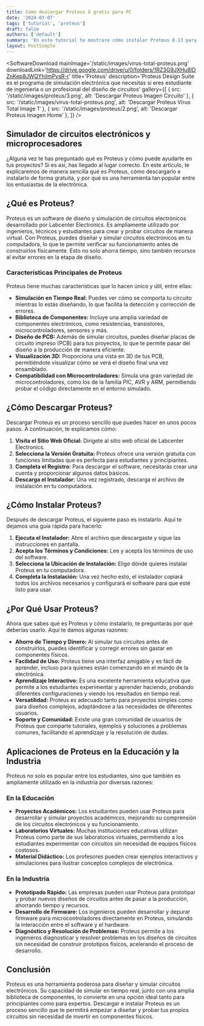 ```yaml
---
title: Como descargar Proteus 8 gratis para PC
date: '2024-03-07'
tags: ['tutorial', 'proteus']
draft: false
authors: ['default']
summary: 'En este tutorial te mostrare cómo instalar Proteus 8.13 para Windows'
layout: PostSimple
---
```


<SoftwareDownload
  mainImage='/static/images/virus-total-proteus.png'
  downloadLink='https://drive.google.com/drive/u/0/folders/1RZ3G9JXHu8lDZnKep8JWQYhilmPvsR-r'
  title='Proteus'
  description='Proteus Design Suite es el programa de simulación electrónica que necesitas si eres estudiante de ingeniería o un profesional del diseño de circuitos'
  gallery={[
    { src: '/static/images/proteus/3.png', alt: 'Descargar Proteus Imagen Circuito' },
    { src: '/static/images/virus-total-proteus.png', alt: 'Descargar Proteus Virus Total Image 1' },
    { src: '/static/images/proteus/2.png', alt: 'Descargar Proteus Imagen Home' },
  ]}
/>

## Simulador de circuitos electrónicos y microprocesadores

¿Alguna vez te has preguntado qué es Proteus y cómo puede ayudarte en tus proyectos? Si es así, has llegado al lugar correcto. En este artículo, te explicaremos de manera sencilla qué es Proteus, cómo descargarlo e instalarlo de forma gratuita, y por qué es una herramienta tan popular entre los entusiastas de la electrónica.

## ¿Qué es Proteus?

Proteus es un software de diseño y simulación de circuitos electrónicos desarrollado por Labcenter Electronics. Es ampliamente utilizado por ingenieros, técnicos y estudiantes para crear y probar circuitos de manera virtual. Con Proteus, puedes diseñar y simular circuitos electrónicos en tu computadora, lo que te permite verificar su funcionamiento antes de construirlos físicamente. Esto no solo ahorra tiempo, sino también recursos al evitar errores en la etapa de diseño.

### Características Principales de Proteus

Proteus tiene muchas características que lo hacen único y útil, entre ellas:

- **Simulación en Tiempo Real:** Puedes ver cómo se comporta tu circuito mientras lo estás diseñando, lo que facilita la detección y corrección de errores.
- **Biblioteca de Componentes:** Incluye una amplia variedad de componentes electrónicos, como resistencias, transistores, microcontroladores, sensores y más.
- **Diseño de PCB:** Además de simular circuitos, puedes diseñar placas de circuito impreso (PCB) para tus proyectos, lo que te permite pasar del diseño a la producción de manera eficiente.
- **Visualización 3D:** Proporciona una vista en 3D de tus PCB, permitiéndote visualizar cómo se verá el diseño final una vez ensamblado.
- **Compatibilidad con Microcontroladores:** Simula una gran variedad de microcontroladores, como los de la familia PIC, AVR y ARM, permitiendo probar el código directamente en el entorno simulado.

## ¿Cómo Descargar Proteus?

Descargar Proteus es un proceso sencillo que puedes hacer en unos pocos pasos. A continuación, te explicamos cómo:

1. **Visita el Sitio Web Oficial:** Dirígete al sitio web oficial de Labcenter Electronics.
2. **Selecciona la Versión Gratuita:** Proteus ofrece una versión gratuita con funciones limitadas que es perfecta para estudiantes y principiantes.
3. **Completa el Registro:** Para descargar el software, necesitarás crear una cuenta y proporcionar algunos datos básicos.
4. **Descarga el Instalador:** Una vez registrado, descarga el archivo de instalación en tu computadora.

## ¿Cómo Instalar Proteus?

Después de descargar Proteus, el siguiente paso es instalarlo. Aquí te dejamos una guía rápida para hacerlo:

1. **Ejecuta el Instalador:** Abre el archivo que descargaste y sigue las instrucciones en pantalla.
2. **Acepta los Términos y Condiciones:** Lee y acepta los términos de uso del software.
3. **Selecciona la Ubicación de Instalación:** Elige dónde quieres instalar Proteus en tu computadora.
4. **Completa la Instalación:** Una vez hecho esto, el instalador copiará todos los archivos necesarios y configurará el software para que esté listo para usar.

## ¿Por Qué Usar Proteus?

Ahora que sabes qué es Proteus y cómo instalarlo, te preguntarás por qué deberías usarlo. Aquí te damos algunas razones:

- **Ahorro de Tiempo y Dinero:** Al simular tus circuitos antes de construirlos, puedes identificar y corregir errores sin gastar en componentes físicos.
- **Facilidad de Uso:** Proteus tiene una interfaz amigable y es fácil de aprender, incluso para quienes están comenzando en el mundo de la electrónica.
- **Aprendizaje Interactivo:** Es una excelente herramienta educativa que permite a los estudiantes experimentar y aprender haciendo, probando diferentes configuraciones y viendo los resultados en tiempo real.
- **Versatilidad:** Proteus es adecuado tanto para proyectos simples como para diseños complejos, adaptándose a las necesidades de diferentes usuarios.
- **Soporte y Comunidad:** Existe una gran comunidad de usuarios de Proteus que comparte tutoriales, ejemplos y soluciones a problemas comunes, facilitando el aprendizaje y la resolución de dudas.

## Aplicaciones de Proteus en la Educación y la Industria

Proteus no solo es popular entre los estudiantes, sino que también es ampliamente utilizado en la industria por diversas razones:

### En la Educación

- **Proyectos Académicos:** Los estudiantes pueden usar Proteus para desarrollar y simular proyectos académicos, mejorando su comprensión de los circuitos electrónicos y su funcionamiento.
- **Laboratorios Virtuales:** Muchas instituciones educativas utilizan Proteus como parte de sus laboratorios virtuales, permitiendo a los estudiantes experimentar con circuitos sin necesidad de equipos físicos costosos.
- **Material Didáctico:** Los profesores pueden crear ejemplos interactivos y simulaciones para ilustrar conceptos complejos de electrónica.

### En la Industria

- **Prototipado Rápido:** Las empresas pueden usar Proteus para prototipar y probar nuevos diseños de circuitos antes de pasar a la producción, ahorrando tiempo y recursos.
- **Desarrollo de Firmware:** Los ingenieros pueden desarrollar y depurar firmware para microcontroladores directamente en Proteus, simulando la interacción entre el software y el hardware.
- **Diagnóstico y Resolución de Problemas:** Proteus permite a los ingenieros diagnosticar y resolver problemas en los diseños de circuitos sin necesidad de construir prototipos físicos, acelerando el proceso de desarrollo.

## Conclusión

Proteus es una herramienta poderosa para diseñar y simular circuitos electrónicos. Su capacidad de simular en tiempo real, junto con una amplia biblioteca de componentes, lo convierte en una opción ideal tanto para principiantes como para expertos. Descargar e instalar Proteus es un proceso sencillo que te permitirá empezar a diseñar y probar tus propios circuitos sin necesidad de invertir en componentes físicos.